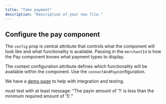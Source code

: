 ```yaml
---
title: "Take payment"
description: "Description of your new file."
---
```


## Configure the pay component

The `config` prop is central attribute that controls what the component will look like and what functionality is available. Passing in the `merchantId` is how the Pay component knows what payment types to display.

The context configuration attribute defines which functionality will be available within the component. Use the `connectAndPay`configuration.

We have a [<u>demo page</u>](https://connect.loopcrypto.xyz/) to help with integration and testing.

must test with at least message: "The payin amount of '1' is less than the minimum required amount of '5'."